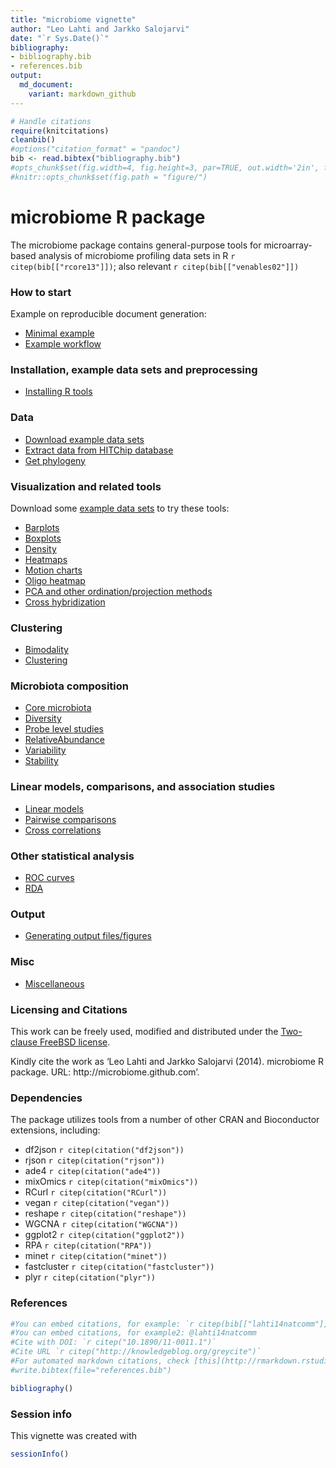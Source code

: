 ```yaml
---
title: "microbiome vignette"
author: "Leo Lahti and Jarkko Salojarvi"
date: "`r Sys.Date()`"
bibliography: 
- bibliography.bib
- references.bib
output: 
  md_document:
    variant: markdown_github
---
```

<!--
  %\VignetteEngine{knitr::rmarkdown}
  %\VignetteIndexEntry{microbiome tutorial}
  %\usepackage[utf8]{inputenc}
-->

```r
# Handle citations
require(knitcitations)
cleanbib()
#options("citation_format" = "pandoc")
bib <- read.bibtex("bibliography.bib")
#opts_chunk$set(fig.width=4, fig.height=3, par=TRUE, out.width='2in', fig.pos='H')
#knitr::opts_chunk$set(fig.path = "figure/")
```


microbiome R package
===========

The microbiome package contains general-purpose tools for microarray-based analysis of microbiome profiling data sets in R `r citep(bib[["rcore13"]])`; also relevant `r citep(bib[["venables02"]])`


### How to start 

Example on reproducible document generation:  

 * [Minimal example](Template.md)  
 * [Example workflow](Atlas.md)

### Installation, example data sets and preprocessing
* [Installing R tools](Installation.md)

### Data
* [Download example data sets](Data.md)
* [Extract data from HITChip database](https://github.com/microbiome/HITChipDB/blob/master/vignettes/vignette.md)
* [Get phylogeny](Phylogeny.md)

### Visualization and related tools

Download some [example data sets](Data.md) to try these tools:

* [Barplots](Barplots.md)
* [Boxplots](Boxplots.md)
* [Density](Density.md)
* [Heatmaps](Heatmap.md)
* [Motion charts](Motionchart.md)
* [Oligo heatmap](Oligoheatmap.md)
* [PCA and other ordination/projection methods](PCA.md)
* [Cross hybridization](Crosshyb.md)

### Clustering 
* [Bimodality](Bimodality.md)
* [Clustering](Clustering.md)

### Microbiota composition
* [Core microbiota](Core.md)
* [Diversity](Diversity.md)
* [Probe level studies](Probelevel.md)
* [RelativeAbundance](RelativeAbundance.md)
* [Variability](Variability.md)
* [Stability](Stability.md)

### Linear models, comparisons, and association studies
* [Linear models](limma.md)
* [Pairwise comparisons](Comparisons.md)
* [Cross correlations](Crosscorrelation.md)

### Other statistical analysis
* [ROC curves](ROC.md)
* [RDA](RDA.md)

### Output
* [Generating output files/figures](Output.md)

### Misc
* [Miscellaneous](misc.md)

### Licensing and Citations

This work can be freely used, modified and distributed under the 
[Two-clause FreeBSD license](http://en.wikipedia.org/wiki/BSD\_licenses).

Kindly cite the work as 'Leo Lahti and Jarkko Salojarvi
(2014). microbiome R package. URL: http://microbiome.github.com'.


### Dependencies

The package utilizes tools from a number of other CRAN and
Bioconductor extensions, including:

 * df2json `r citep(citation("df2json"))`
 * rjson `r citep(citation("rjson"))`
 * ade4 `r citep(citation("ade4"))`
 * mixOmics `r citep(citation("mixOmics"))`
 * RCurl `r citep(citation("RCurl"))`
 * vegan `r citep(citation("vegan"))`
 * reshape `r citep(citation("reshape"))`
 * WGCNA `r citep(citation("WGCNA"))`
 * ggplot2 `r citep(citation("ggplot2"))`
 * RPA `r citep(citation("RPA"))`
 * minet `r citep(citation("minet"))`
 * fastcluster `r citep(citation("fastcluster"))`
 * plyr `r citep(citation("plyr"))`


### References

```r
#You can embed citations, for example: `r citep(bib[["lahti14natcomm"]])`
#You can embed citations, for example2: @lahti14natcomm
#Cite with DOI: `r citep("10.1890/11-0011.1")`
#Cite URL `r citep("http://knowledgeblog.org/greycite")`
#For automated markdown citations, check [this](http://rmarkdown.rstudio.com/authoring_bibliographies_and_citations.html), [this](https://github.com/cboettig/knitcitations), and [this](http://www.carlboettiger.info/2012/03/24/citations-in-markdown-using-knitr.html). 
#write.bibtex(file="references.bib")
```

```r
bibliography()
```

### Session info

This vignette was created with

```r
sessionInfo()
```





